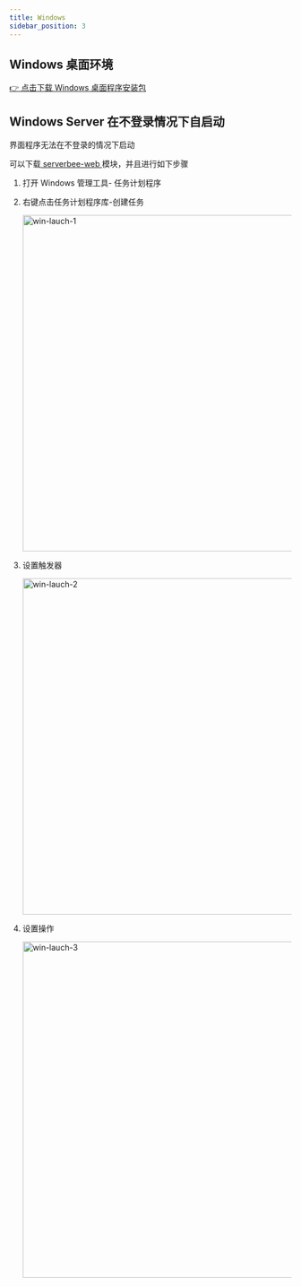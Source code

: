 ```yaml
---
title: Windows
sidebar_position: 3
---
```



## Windows 桌面环境

<ServerMilkLogo />

<Tabs>
    <TabItem value="amd" label="x86_64">
        <a href={getDesktopDownloadUrl(osEnum.win)}>👉 点击下载 Windows 桌面程序安装包</a>
    </TabItem>
</Tabs>

## Windows Server 在不登录情况下自启动

界面程序无法在不登录的情况下启动

可以下载<a target='_blank' href='https://github.com/ZingerLittleBee/server_bee-backend/releases'>
serverbee-web </a>模块，并且进行如下步骤

1. 打开 Windows 管理工具- 任务计划程序
2. 右键点击任务计划程序库-创建任务

    <img src="https://assets.serverbee.app/docs/win-lauch-1.png" width='600' alt='win-lauch-1' />
3. 设置触发器

    <img src="https://assets.serverbee.app/docs/win-lauch-2.png" width='600' alt='win-lauch-2' />
4. 设置操作

    <img src="https://assets.serverbee.app/docs/win-lauch-3.png" width='600' alt='win-lauch-3' />

